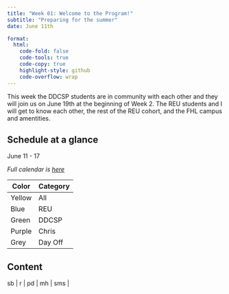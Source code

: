 ```yaml
---
title: "Week 01: Welcome to the Program!"
subtitle: "Preparing for the summer"
date: June 11th

format:
  html:
    code-fold: false
    code-tools: true
    code-copy: true
    highlight-style: github
    code-overflow: wrap
---
```

This week the DDCSP students are in community with each other and they will join us on June 19th at the beginning of Week 2. The REU students and I will get to know each other, the rest of the REU cohort, and the FHL campus and amentities.

## Schedule at a glance  
June 11 - 17  

*Full calendar is [here](https://calendar.google.com/calendar/u/0?cid=Y2xhc3Nyb29tMTA0NzQ5OTc5MDE2MTE0NTI2MDYzQGdyb3VwLmNhbGVuZGFyLmdvb2dsZS5jb20)*  
  
| Color | Category |
|-------|----------|
| Yellow | All |
| Blue | REU |
| Green | DDCSP |
| Purple | Chris |
| Grey | Day Off |


## Content
| sb | r | pd | mh | sms |
